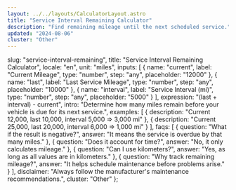 ```yaml
---
layout: ../../layouts/CalculatorLayout.astro
title: "Service Interval Remaining Calculator"
description: "Find remaining mileage until the next scheduled service."
updated: "2024-08-06"
cluster: "Other"
---
```



  slug: "service-interval-remaining",
  title: "Service Interval Remaining Calculator",
  locale: "en",
  unit: "miles",
  inputs: [
    { name: "current", label: "Current Mileage", type: "number", step: "any", placeholder: "12000" },
    { name: "last", label: "Last Service Mileage", type: "number", step: "any", placeholder: "10000" },
    { name: "interval", label: "Service Interval (mi)", type: "number", step: "any", placeholder: "5000" }
  ],
  expression: "(last + interval) - current",
  intro: "Determine how many miles remain before your vehicle is due for its next service.",
  examples: [
    { description: "Current 12,000, last 10,000, interval 5,000 ⇒ 3,000 mi" },
    { description: "Current 25,000, last 20,000, interval 6,000 ⇒ 1,000 mi" }
  ],
  faqs: [
    { question: "What if the result is negative?", answer: "It means the service is overdue by that many miles." },
    { question: "Does it account for time?", answer: "No, it only calculates mileage." },
    { question: "Can I use kilometers?", answer: "Yes, as long as all values are in kilometers." },
    { question: "Why track remaining mileage?", answer: "It helps schedule maintenance before problems arise." }
  ],
  disclaimer: "Always follow the manufacturer's maintenance recommendations.",
  cluster: "Other"
};

<Calculator schema={schema} />
